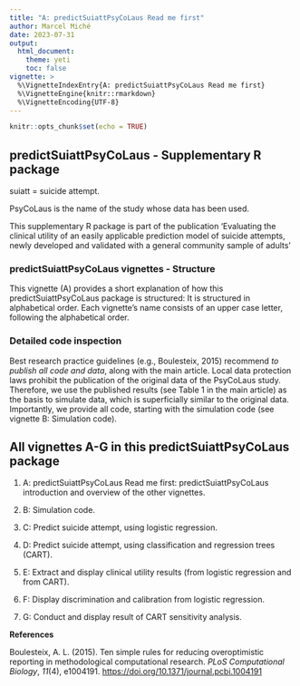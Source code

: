 ```yaml
---
title: "A: predictSuiattPsyCoLaus Read me first"
author: Marcel Miché
date: 2023-07-31
output:
  html_document:
    theme: yeti
    toc: false
vignette: >
  %\VignetteIndexEntry{A: predictSuiattPsyCoLaus Read me first}
  %\VignetteEngine{knitr::rmarkdown}
  %\VignetteEncoding{UTF-8}
---
```


```r
knitr::opts_chunk$set(echo = TRUE)
```

## predictSuiattPsyCoLaus - Supplementary R package

suiatt = suicide attempt.

PsyCoLaus is the name of the study whose data has been used.

This supplementary R package is part of the publication 'Evaluating the clinical utility of an easily applicable prediction model of suicide attempts, newly developed and validated with a general community sample of adults'

### predictSuiattPsyCoLaus vignettes - Structure

This vignette (A) provides a short explanation of how this predictSuiattPsyCoLaus package is structured: It is structured in alphabetical order. Each vignette's name consists of an upper case letter, following the alphabetical order.

### Detailed code inspection

Best research practice guidelines (e.g., Boulesteix, 2015) recommend *to publish all code and data*, along with the main article. Local data protection laws prohibit the publication of the original data of the PsyCoLaus study. Therefore, we use the published results (see Table 1 in the main article) as the basis to simulate data, which is superficially similar to the original data. Importantly, we provide all code, starting with the simulation code (see vignette B: Simulation code).

## All vignettes A-G in this predictSuiattPsyCoLaus package

1. A: predictSuiattPsyCoLaus Read me first: predictSuiattPsyCoLaus introduction and overview of the other vignettes.

2. B: Simulation code.

3. C: Predict suicide attempt, using logistic regression.

4. D: Predict suicide attempt, using classification and regression trees (CART).

5. E: Extract and display clinical utility results (from logistic regression and from CART).

6. F: Display discrimination and calibration from logistic regression.

7. G: Conduct and display result of CART sensitivity analysis.

**References**

Boulesteix, A. L. (2015). Ten simple rules for reducing overoptimistic reporting in methodological computational research. *PLoS Computational Biology*, *11*(4), e1004191. [https://doi.org/10.1371/journal.pcbi.1004191](https://doi.org/10.1371/journal.pcbi.1004191)
